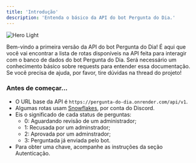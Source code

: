 ```yaml
---
title: 'Introdução'
description: 'Entenda o básico da API do bot Pergunta do Dia.'
---
```


<img
  className="mx-auto"
  src="/assets/logo-with-background.png"
  alt="Hero Light"
/>

Bem-vindo a primeira versão da API do bot Pergunta do Dia! É aqui que você vai encontrar a lista de rotas disponíveis na API feita para interagir com o banco de dados do bot Pergunta do Dia. Será necessário um conhecimento básico sobre requests para entender essa documentação. Se você precisa de ajuda, por favor, tire dúvidas na thread do projeto! 

### Antes de começar...

- O URL base da API é `https://pergunta-do-dia.onrender.com/api/v1`.
- Algumas rotas usam [Snowflakes](https://discord.com/developers/docs/reference#snowflakes), por conta do Discord.
- Eis o significado de cada status de perguntas:
  - 0: Aguardando revisão de um administrador;
  - 1: Recusada por um adminstrador; 
  - 2: Aprovada por um adminstrador; 
  - 3: Perguntada já enviada pelo bot.
- Para obter uma chave, acompanhe as instruções da seção Autenticação.